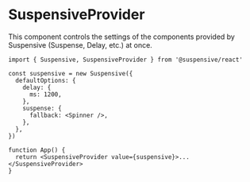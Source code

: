 
# SuspensiveProvider

This component controls the settings of the components provided by Suspensive (Suspense, Delay, etc.) at once.

```tsx /SuspensiveProvider/ /Suspensive/
import { Suspensive, SuspensiveProvider } from '@suspensive/react'

const suspensive = new Suspensive({
  defaultOptions: {
    delay: {
      ms: 1200,
    },
    suspense: {
      fallback: <Spinner />,
    },
  },
})

function App() {
  return <SuspensiveProvider value={suspensive}>...</SuspensiveProvider>
}
```
